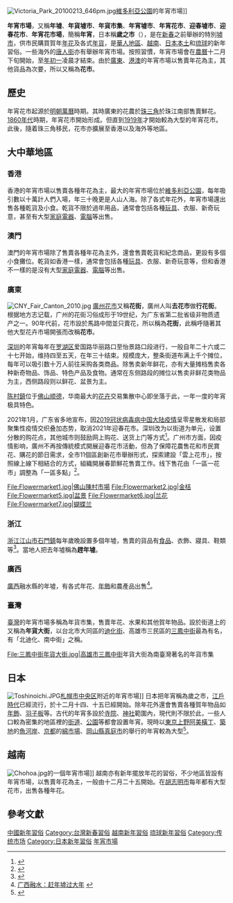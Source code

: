 [[File:Victoria_Park_20100213_646pm.jpg|thumb]][[維多利亞公園|維多利亞公園]]的年宵市場]]

'''年宵市場'''，又稱'''年墟'''、'''年貨墟市'''、'''年貨市集'''、'''年宵墟市'''、'''年宵花市'''、'''迎春墟市'''、'''迎春花市'''、'''年宵花市場'''，簡稱'''年宵'''，日本稱'''歲之市'''（{{lang-ja|歳の市}}），是在[[新春|新春]]之前舉辦的特別[[墟市|墟市]]，供市民購買賀年[[年花|年花]]及各式[[年貨|年貨]]，是[[華人地區|華人地區]]、[[越南|越南]]、[[日本|日本本土]]和[[琉球|琉球]]的新年習俗。一些海外的[[唐人街|唐人街]]亦有舉辦年宵市場。按照習慣，年宵市場會在[[農曆|農曆]]十二月下旬開始，至[[年初一|年初一]]凌晨才結束。由於[[廣東|廣東]]、[[港澳地區|港澳]]的年宵市場以售賣年花為主，其他貨品為次要，所以又稱為'''花市'''。

== 歷史 ==
年宵花市起源於[[明朝|明朝]][[萬曆|萬曆]]時期。其時廣東的花農於[[珠三角|珠三角]]於珠江南部售賣鮮花。[[1860年代|1860年代]]時期，年宵花市開始形成。但直到[[1919年|1919年]]才開始較為大型的年宵花市。此後，隨着珠三角移民，花市亦擴展至香港以及海外等地區。

== 大中華地區 ==
=== 香港 ===
{{main|香港年宵市場}}
香港的年宵市場以售賣各種年花為主，最大的年宵市場位於[[維多利亞公園|維多利亞公園]]，每年吸引數以十萬計人們入場，年三十晚更是人山人海。除了各式年花外，年宵市場還出售各種乾貨及小食。乾貨不限於過年用品，通常會包括各種[[玩具|玩具]]、衣服、新奇玩意，甚至有大型[[家庭電器|家庭電器]]、[[電腦|電腦]]等出售。

=== 澳門 ===
{{main|澳門年宵市場}}

澳門的年宵市場除了售賣各種年花為主外，還會售賣乾貨和紀念商品，更設有多個小食攤位。乾貨如香港一樣，通常會包括各種[[玩具|玩具]]、衣服、新奇玩意等，但和香港不一樣的是沒有大型[[家庭電器|家庭電器]]、[[電腦|電腦]]等出售。

===廣東===
{{main|广州花市|深圳迎春花市}}
[[File:CNY_Fair_Canton_2010.jpg|thumb]]
[[廣州花市|廣州花市]]又稱'''花街'''，廣州人叫'''去花市'''做'''行花街'''。根据地方志记载，广州的花街习俗成形于19世纪，为广东省第二批省级非物质遗产之一。90年代前，花市設於馬路中間並只賣花，所以稱為'''花街'''，此稱呼隨著其他大型花卉市場開張而改稱'''花市'''。

[[深圳|深圳]]的年宵每年在[[罗湖区|罗湖区]]爱国路华丽路口至怡景路口段进行，一般自年二十六或二十七开始，维持四至五天，在年三十结束。规模庞大，整条街道布满上千个摊位，每年可以吸引数十万人前往采购各类商品。除售卖新年鲜花，亦有大量摊档售卖各种新奇物品、饰品、特色产品及食物。通常在东侧路段的摊位以售卖非鲜花类物品为主，西侧路段则以鲜花、盆景为主。

[[陈村镇_(佛山市)|陈村鎮]]位于[[佛山|佛山]][[顺德|顺德]]，华南最大的[[花卉|花卉]]交易集散中心即坐落于此，一年一度的年宵极具特色。

2021年1月，广东省多地宣布，因[[2019冠状病毒病中国大陆疫情|2019冠状病毒病中国大陆疫情]]呈零星散发和局部聚集性疫情交织叠加态势，取消2021年迎春花市。深圳改为以街道为单元，设置分散的购花点，其他城市则鼓励网上购花、送货上门等方式<ref>{{cite news |author1=陈强 |title=广东多地取消2021年迎春花市 |url=https://news.sina.com.cn/c/2021-01-09/doc-iiznezxt1466486.shtml |accessdate=2021-01-27 |work=羊城晚报 |date=2021-01-09 |archive-date=2021-02-01 |archive-url=https://web.archive.org/web/20210201092149/https://news.sina.com.cn/c/2021-01-09/doc-iiznezxt1466486.shtml |dead-url=no }}</ref>。广州市方面，因疫情影响，廣州不再按傳統模式開展迎春花市活動，但為了保障花農售花和市民賞花、購花的節日需求，全市11個區創新花市舉辦形式，探索建設「雲上花市」，按照線上線下相結合的方式，組織開展春節鮮花售賣工作。线下售花由「一區一花市」調整為「一區多點」<ref>{{cite news |author1=賴小青 |title=穗打造迎春「雲上花市」應對疫情防控 |url=http://www.hkcd.com/content/2021-01/27/content_1245425.html |accessdate=2021-01-27 |work=香港商報網 |date=2021-01-27 |archive-date=2021-06-25 |archive-url=https://web.archive.org/web/20210625080854/https://www.hkcd.com/content/2021-01/27/content_1245425.html |dead-url=no }}</ref>。


<gallery>
File:Flowermarket1.jpg|佛山陳村市場
File:Flowermarket2.jpg|金桔
File:Flowermarket5.jpg|盆景
File:Flowermarket6.jpg|兰花
File:Flowermarket7.jpg|蝴蝶兰
</gallery>

===浙江===
[[浙江|浙江]][[江山市|江山市]][[石門鎮|石門鎮]]每年歲晚設置多個年墟，售賣的貨品有[[食品|食品]]、衣飾、寢具、鞋類等<ref>{{Cite web |url=http://i.js-news.cn/photo/photo.aspx?id=15578 |title=赶年墟 办年货 山民准备过大年，石门年墟记实之三 |access-date=2014-01-29 |archive-url=https://web.archive.org/web/20140203032147/http://i.js-news.cn/photo/photo.aspx?id=15578 |archive-date=2014-02-03 |dead-url=yes }}</ref>。當地人把去年墟稱為'''趕年墟'''。
===廣西===
[[廣西|廣西]]融水縣的年墟，有各式年花、[[年飾|年飾]]和農產品出售<ref>[http://www.gx.xinhuanet.com/newscenter/2009-01/21/content_15513319.htm 广西融水：赶年墟过大年] {{webarchive|url=https://web.archive.org/web/20170305020210/http://www.gx.xinhuanet.com/newscenter/2009-01/21/content_15513319.htm |date=2017-03-05 }}</ref>。
===臺灣===

[[臺灣|臺灣]]的年宵市場多稱為年貨市集，售賣年花、水果和其他賀年物品。設於街道上的又稱為'''年貨大街'''，以台北市大同區的[[迪化街|迪化街]]、高雄市三民區的[[三鳳中街|三鳳中街]]最為有名，有「北迪化、南中街」之稱。

<gallery>

File:三鳳中街年貨大街.jpg|高雄市[[三鳳中街|三鳳中街]]年貨大街為南臺灣著名的年貨市集
</gallery>

==日本==
[[File:Toshinoichi.JPG|thumb]][[札幌市|札幌市]][[中央區_(札幌市)|中央区]]{{link-ja|中島公園|中島公園}}附近的年宵市場]]
日本把年宵稱為歲之市，[[江戶時代|江戶時代]]已經流行，於十二月十四、十五已經開始。除年花外還會售賣各種賀年物品如[[年飾|年飾]]、[[羽子板|羽子板]]等。古代的年宵多設於[[寺院|寺院]]、[[神社|神社]]範圍內，現代則不限於此，一些人口較為密集的地區裡的[[街道|街道]]、[[公園|公園]]等都會設置年宵。現時以[[東京|東京]][[上野|上野]][[阿美橫丁|阿美橫丁]]、[[築地|築地]]的[[魚河岸|魚河岸]]、[[京都|京都]]的[[綿市場|綿市場]]、[[岡山縣|岡山縣]][[真庭市|真庭市]]的{{link-ja|北房ぶり市|北房ぶり市}}舉行的年宵較為大型<ref>{{Cite web |url=http://5go.biz/kankon/q11_3.htm |title=歳の市 |accessdate=2014-01-29 |archive-date=2012-05-30 |archive-url=https://web.archive.org/web/20120530100001/http://5go.biz/kankon/q11_3.htm |dead-url=no }}</ref>。

==越南==
[[File:Chohoa.jpg|thumb]]{{link-vi|塸趿郡|Gò Vấp}}的一個年宵市場]]
越南亦有新年擺放年花的習俗，不少地區皆設有年宵市場，以售賣年花為主，一般由十二月二十五開始。在[[胡志明市|胡志明市]]每年都有大型花市，出售各種年花。

==參考文獻==
{{Reflist|2}}


{{Commonscat|Chinese New Year Fair}}

[[Category:華人新春習俗|中國新年習俗]]
[[Category:台灣新春習俗|Category:台灣新春習俗]]
[[Category:越南新春習俗|越南新年習俗]]
[[Category:琉球新春習俗|琉球新年習俗]]
[[Category:传统市场|Category:传统市场]]
[[Category:日本新年習俗|Category:日本新年習俗]]
[[Category:年宵市場|]]
